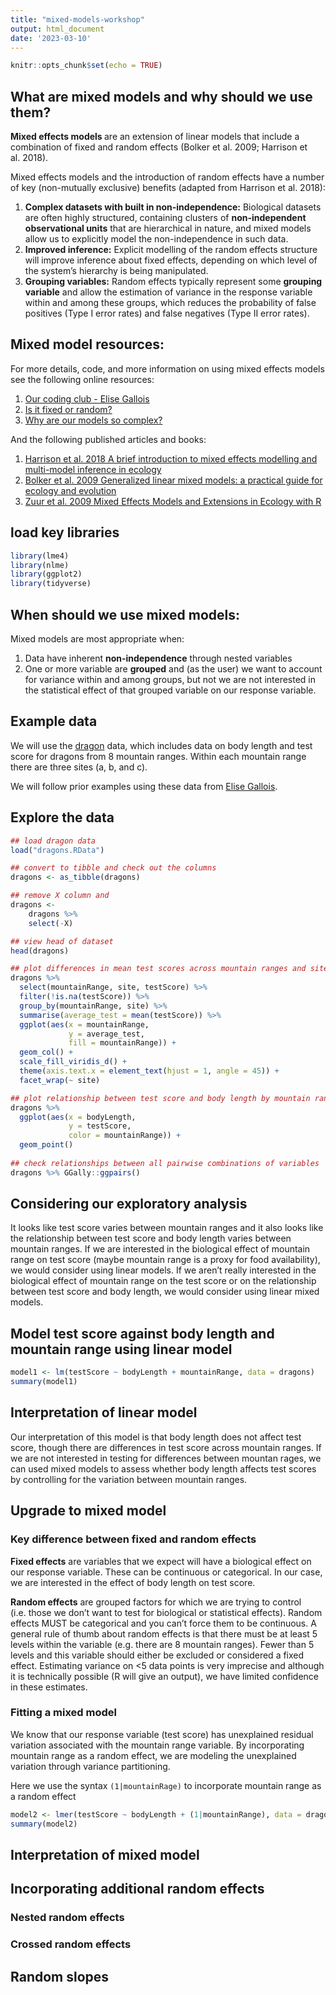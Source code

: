 ```yaml
---
title: "mixed-models-workshop"
output: html_document
date: '2023-03-10'
---
```


```r
knitr::opts_chunk$set(echo = TRUE)

```

## What are mixed models and why should we use them?

**Mixed effects models ** are an extension of linear models that include a combination of fixed and random effects (Bolker et al. 2009; Harrison et al. 2018). 

Mixed effects models and the introduction of random effects have a number of key (non-mutually exclusive) benefits (adapted from Harrison et al. 2018): 

  1.  **Complex datasets with built in non-independence:** Biological datasets are often highly structured, containing clusters of **non-independent observational units** that are hierarchical in nature, and mixed models allow us to explicitly model the non-independence in such data. 
  2.  **Improved inference:** Explicit modelling of the random effects structure will improve  inference about fixed effects, depending on which level of the system’s hierarchy is being manipulated. 
  3.  **Grouping variables:** Random effects typically represent some **grouping variable** and allow the estimation of variance in the response variable within and among these groups, which reduces the probability of false positives (Type I error rates) and false negatives (Type II error rates).



## Mixed model resources: 

For more details, code, and more information on using mixed effects models see the following online resources: 

  1. [Our coding club - Elise Gallois](https://ourcodingclub.github.io/tutorials/mixed-models/)
  2. [Is it fixed or random?](https://dynamicecology.wordpress.com/2015/11/04/is-it-a-fixed-or-random-effect/)
  3. [Why are our models so complex?](https://dynamicecology.wordpress.com/2014/12/02/why-are-your-statistical-models-more-complex-these-days/)

And the following published articles and books: 

  1. [Harrison et al. 2018 A brief introduction to mixed effects modelling and multi-model inference in ecology](<https://peerj.com/articles/4794/)
  2. [Bolker et al. 2009 Generalized linear mixed models: a practical guide for ecology and evolution](https://www.sciencedirect.com/science/article/pii/S0169534709000196?via%3Dihub)
  3. [Zuur et al. 2009 Mixed Effects Models and Extensions in Ecology with R](https://link.springer.com/book/10.1007/978-0-387-87458-6)


## load key libraries
```r
library(lme4)
library(nlme)
library(ggplot2)
library(tidyverse)
```

## When should we use mixed models: 

Mixed models are most appropriate when: 

  1. Data have inherent **non-independence** through nested variables
  2. One or more variable are **grouped** and (as the user) we want to account for variance within and among groups, but not we are not interested in the statistical effect of that grouped variable on our response variable. 

## Example data

We will use the [dragon](http://gkhajduk.d.pr/9GPn/3nbbPoK6) data, which includes data on body length and test score for dragons from 8 mountain ranges. Within each mountain range there are three sites (a, b, and c).

We will follow prior examples using these data from [Elise Gallois](https://ourcodingclub.github.io/tutorials/mixed-models/).

## Explore the data
```r

## load dragon data 
load("dragons.RData")

## convert to tibble and check out the columns
dragons <- as_tibble(dragons)

## remove X column and 
dragons <-   
    dragons %>% 
    select(-X) 

## view head of dataset 
head(dragons)

## plot differences in mean test scores across mountain ranges and sites 
dragons %>% 
  select(mountainRange, site, testScore) %>% 
  filter(!is.na(testScore)) %>% 
  group_by(mountainRange, site) %>% 
  summarise(average_test = mean(testScore)) %>% 
  ggplot(aes(x = mountainRange, 
             y = average_test, 
             fill = mountainRange)) +
  geom_col() +
  scale_fill_viridis_d() +
  theme(axis.text.x = element_text(hjust = 1, angle = 45)) +
  facet_wrap(~ site)

## plot relationship between test score and body length by mountain range
dragons %>% 
  ggplot(aes(x = bodyLength, 
             y = testScore, 
             color = mountainRange)) + 
  geom_point() 
 
## check relationships between all pairwise combinations of variables
dragons %>% GGally::ggpairs()

```

## Considering our exploratory analysis

It looks like test score varies between mountain ranges and it also looks like the relationship between test score and body length varies between mountain ranges. If we are interested in the biological effect of mountain range on test score (maybe mountain range is a proxy for food availability), we would consider using linear models. If we aren't really interested in the biological effect of mountain range on the test score or on the relationship between test score and body length, we would consider using linear mixed models.

## Model test score against body length and mountain range using linear model

```r

model1 <- lm(testScore ~ bodyLength + mountainRange, data = dragons)
summary(model1)

```

## Interpretation of linear model

Our interpretation of this model is that body length does not affect test score, though there are differences in test score across mountain ranges. If we are not interested in testing for differences between mountan rages, we can used mixed models to assess whether body length affects test scores by controlling for the variation between mountain ranges.

## Upgrade to mixed model

### Key difference between fixed and random effects

**Fixed effects** are variables that we expect will have a biological effect on our response variable. These can be continuous or categorical. In our case, we are interested in the effect of body length on test score.

**Random effects** are grouped factors for which we are trying to control (i.e. those we don't want to test for biological or statistical effects). Random effects MUST be categorical and you can't force them to be continuous. A general rule of thumb about random effects is that there must be at least 5 levels within the variable (e.g. there are 8 mountain ranges). Fewer than 5 levels and this variable should either be excluded or considered a fixed effect. Estimating variance on <5 data points is very imprecise and although it is technically possible (R will give an output), we have limited confidence in these estimates. 

### Fitting a mixed model

We know that our response variable (test score) has unexplained residual variation associated with the mountain range variable. By incorporating mountain range as a random effect, we are modeling the unexplained variation through variance partitioning.

Here we use the syntax `(1|mountainRage)` to incorporate mountain range as a random effect 

```r

model2 <- lmer(testScore ~ bodyLength + (1|mountainRange), data = dragons)
summary(model2)

```

## Interpretation of mixed model

## Incorporating additional random effects 

### Nested random effects

### Crossed random effects 

## Random slopes


